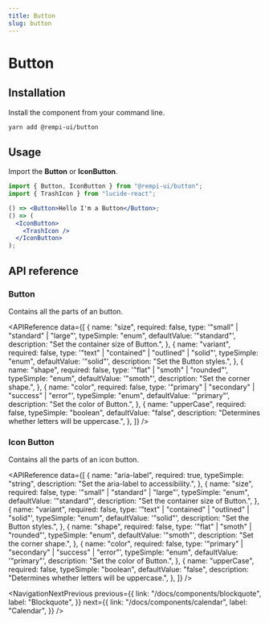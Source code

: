 ```yaml
---
title: Button
slug: button
---
```


# Button

<Description text="Buttons allow users to take actions, and make choices, with a single tap." />

<SelectVersion />

<PreviewComponent name="button" />

## Installation

Install the component from your command line.

```bash
yarn add @rempi-ui/button
```

## Usage

Import the <strong>Button</strong> or <strong>IconButton</strong>.

```jsx
import { Button, IconButton } from "@rempi-ui/button";
import { TrashIcon } from "lucide-react";

() => <Button>Hello I'm a Button</Button>;
() => (
  <IconButton>
    <TrashIcon />
  </IconButton>
);
```

## API reference

### Button

Contains all the parts of an button.

<APIReference
  data={[
    {
      name: "size",
      required: false,
      type: '"small" | "standard" | "large"',
      typeSimple: "enum",
      defaultValue: '"standard"',
      description: "Set the container size of Button.",
    },
    {
      name: "variant",
      required: false,
      type: '"text" | "contained" | "outlined" | "solid"',
      typeSimple: "enum",
      defaultValue: '"solid"',
      description: "Set the Button styles.",
    },
    {
      name: "shape",
      required: false,
      type: '"flat" | "smoth" | "rounded"',
      typeSimple: "enum",
      defaultValue: '"smoth"',
      description: "Set the corner shape.",
    },
    {
      name: "color",
      required: false,
      type: '"primary" | "secondary" | "success" | "error"',
      typeSimple: "enum",
      defaultValue: '"primary"',
      description: "Set the color of Button.",
    },
    {
      name: "upperCase",
      required: false,
      typeSimple: "boolean",
      defaultValue: "false",
      description: "Determines whether letters will be uppercase.",
    },
  ]}
/>

### Icon Button

Contains all the parts of an icon button.

<APIReference
  data={[
    {
      name: "aria-label",
      required: true,
      typeSimple: "string",
      description: "Set the aria-label to accessibility.",
    },
    {
      name: "size",
      required: false,
      type: '"small" | "standard" | "large"',
      typeSimple: "enum",
      defaultValue: '"standard"',
      description: "Set the container size of Button.",
    },
    {
      name: "variant",
      required: false,
      type: '"text" | "contained" | "outlined" | "solid"',
      typeSimple: "enum",
      defaultValue: '"solid"',
      description: "Set the Button styles.",
    },
    {
      name: "shape",
      required: false,
      type: '"flat" | "smoth" | "rounded"',
      typeSimple: "enum",
      defaultValue: '"smoth"',
      description: "Set the corner shape.",
    },
    {
      name: "color",
      required: false,
      type: '"primary" | "secondary" | "success" | "error"',
      typeSimple: "enum",
      defaultValue: '"primary"',
      description: "Set the color of Button.",
    },
    {
      name: "upperCase",
      required: false,
      typeSimple: "boolean",
      defaultValue: "false",
      description: "Determines whether letters will be uppercase.",
    },
  ]}
/>

<NavigationNextPrevious
  previous={{
    link: "/docs/components/blockquote",
    label: "Blockquote",
  }}
  next={{
    link: "/docs/components/calendar",
    label: "Calendar",
  }}
/>
